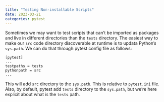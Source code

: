 ```yaml
---
title: "Testing Non-installable Scripts"
date: 2023-03-21
categories: pytest
---
```

Sometimes we may want to test scripts that can't be imported as packages and live in different directories than the `tests` directory. The easiest way to make our `src` code directory discoverable at runtime is to updata Python's `sys.path`. We can do that through pytest config file as follows:

```
[pytest]
...
testpaths = tests
pythonpath = src
...
```
This will add `src` directory to the `sys.path`. This is relative to `pytest.ini` file. Also, by default, pytest add `tests` directory to the `sys.path`, but we're here explicit about what is the `tests` path.